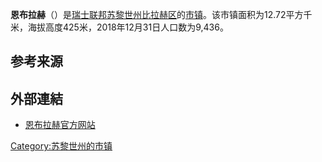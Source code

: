 {{Infobox settlement
| name = 恩布拉赫
| native_name = {{lang|de|Embrach}}
| settlement_type = [[市镇_(瑞士)|瑞士市镇]]
| image_skyline = Reformierte Kirche Embrach.jpg
| image_caption = 恩布拉赫风光
| image_seal = Embrach-blazon.svg
| image_map = Karte Gemeinde Embrach 2007.png
| map_caption = 恩布拉赫在比拉赫区的位置
| pushpin_map = Switzerland
| pushpin_label_position = bottom
| pushpin_map_caption = 恩布拉赫在瑞士的位置
| subdivision_type = 国家
| subdivision_name = {{CHE}}
| subdivision_type1 = [[瑞士行政区划|州]]
| subdivision_name1 = [[File:Flag_of_Canton_of_Zürich.svg|16px]] [[苏黎世州|苏黎世州]]
| subdivision_type2 = [[区_(瑞士)|区]]
| subdivision_name2 = [[比拉赫区|比拉赫区]]
| elevation_m = 425
| area_total_km2 = 12.72
| population_as_of = 2018年12月31日
| population_footnotes = <ref>{{cite web|url=https://www.bfs.admin.ch/bfs/de/home/statistiken/bevoelkerung.assetdetail.7966022.html|title=Ständige Wohnbevölkerung nach Staatsangehörigkeitskategorie, Geschlecht und Gemeinde, Provisorische Jahresergebnisse, 2018|trans_title=瑞士联邦2018年按国籍、性别和市镇划分的常住人口统计表|date=2019-04-09|publisher=[[瑞士联邦统计署|瑞士联邦统计署]]|language=de|access-date=2019-11-07|archive-date=2019-04-11|archive-url=https://web.archive.org/web/20190411063248/https://www.bfs.admin.ch/bfs/de/home/statistiken/bevoelkerung.assetdetail.7966022.html|dead-url=no}}</ref>
| population_total = 9436
| population_density_km2 = auto
| timezone = [[欧洲中部时间|CET]]
| utc_offset = +1
| timezone_DST = [[欧洲中部夏令时间|CEST]]
| utc_offset_DST = +2
| coordinates = {{coord|47|30|37|N|8|35|36|E|region:|display=inline,title}}
| postal_code_type = [[瑞士邮政编码系统|邮政编码]]
| postal_code = 8424
| blank_name = [[瑞士市镇官方编号|官方编号]]
| blank_info = 0056
| website = {{url|www.embrach.ch}}
}}

'''恩布拉赫'''（{{lang-de|Embrach}}）是[[瑞士联邦|瑞士联邦]][[苏黎世州|苏黎世州]][[比拉赫区|比拉赫区]]的[[市镇_(瑞士)|市镇]]。该市镇面积为12.72平方千米，海拔高度425米，2018年12月31日人口数为9,436。

== 参考来源 ==
{{reflist}}

== 外部連結 ==
* [http://www.embrach.ch 恩布拉赫官方网站] {{Wayback|url=http://www.embrach.ch/ |date=20051201023832 }} {{de icon}}

{{Authority control}}
{{Switzerland-geo-stub}}
{{DEFAULTSORT:Embrach}}
[[Category:苏黎世州的市镇|Category:苏黎世州的市镇]]